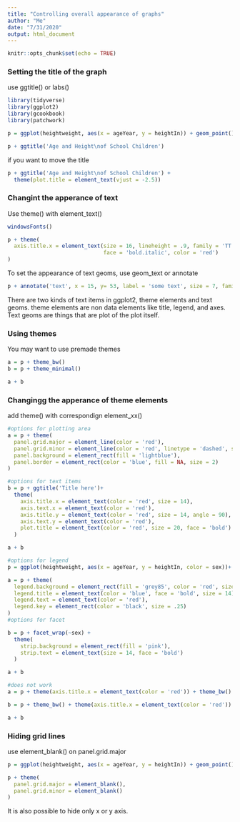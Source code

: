 ---
title: "Controlling overall appearance of graphs"
author: "Me"
date: "7/31/2020"
output: html_document
---

```{r setup, include=FALSE}
knitr::opts_chunk$set(echo = TRUE)
```


### Setting the title of the graph

use ggtitle() or labs()


```{r}
library(tidyverse)
library(ggplot2)
library(gcookbook)
library(patchwork)

p = ggplot(heightweight, aes(x = ageYear, y = heightIn)) + geom_point()

p + ggtitle('Age and Height\nof School Children')
```

if you want to move the title

```{r}
p + ggtitle('Age and Height\nof School Children') +
  theme(plot.title = element_text(vjust = -2.5))
```

### Changint the apperance of text

Use theme() with element_text()

```{r}
windowsFonts()

p + theme(
  axis.title.x = element_text(size = 16, lineheight = .9, family = 'TT Arial',
                              face = 'bold.italic', color = 'red')
)
```


To set the appearance of text geoms, use geom_text or annotate

```{r}
p + annotate('text', x = 15, y= 53, label = 'some text', size = 7, family = 'serif', fontface = 'bold')
```

There are two kinds of text items in ggplot2, theme elements and text geoms. theme elements are non data elements like title, legend, and axes. Text geoms are things that are plot of the plot itself. 

### Using themes

You may want to use premade themes

```{r}
a = p + theme_bw()
b = p + theme_minimal()

a + b
```

### Changingg the apperance of theme elements

add theme() with correspondign element_xx()

```{r}
#options for plotting area
a = p + theme(
  panel.grid.major = element_line(color = 'red'),
  panel.grid.minor = element_line(color = 'red', linetype = 'dashed', size = .2),
  panel.background = element_rect(fill = 'lightblue'),
  panel.border = element_rect(color = 'blue', fill = NA, size = 2)
)

#options for text items
b = p + ggtitle('Title here')+
  theme(
    axis.title.x = element_text(color = 'red', size = 14),
    axis.text.x = element_text(color = 'red'),
    axis.title.y = element_text(color = 'red', size = 14, angle = 90),
    axis.text.y = element_text(color = 'red'),
    plot.title = element_text(color = 'red', size = 20, face = 'bold')
  )

a + b
```

```{r}
#options for legend
p = ggplot(heightweight, aes(x = ageYear, y = heightIn, color = sex))+ geom_point()

a = p + theme(
  legend.background = element_rect(fill = 'grey85', color = 'red', size = 1),
  legend.title = element_text(color = 'blue', face = 'bold', size = 14),
  legend.text = element_text(color = 'red'),
  legend.key = element_rect(color = 'black', size = .25)
)
#options for facet

b = p + facet_wrap(~sex) +
  theme(
    strip.background = element_rect(fill = 'pink'),
    strip.text = element_text(size = 14, face = 'bold')
  )

a + b
```


```{r}

#does not work
a = p + theme(axis.title.x = element_text(color = 'red')) + theme_bw()

b = p + theme_bw() + theme(axis.title.x = element_text(color = 'red'))

a + b
```

### Hiding grid lines

use element_blank() on panel.grid.major

```{r}
p = ggplot(heightweight, aes(x = ageYear, y = heightIn)) + geom_point()

p + theme(
  panel.grid.major = element_blank(),
  panel.grid.minor = element_blank()
)
```
It is also possible to hide only x or y axis.







